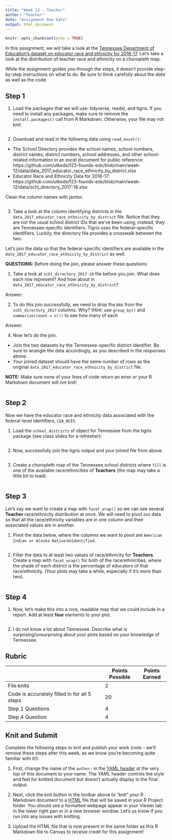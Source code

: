 ```yaml
---
title: "Week 12 - Teacher"
author: "Teacher"
date: "Assignment Due Date"
output: html_document
---
```


```r
knitr::opts_chunk$set(echo = TRUE)
```

In this assignment, we will take a look at the [Tennessee Department of Education's dataset on educator race and ethnicity for 2016-17](https://www.tn.gov/education/districts/federal-programs-and-oversight/data/data-downloads.html). Let's take a look at the distribution of teacher race and ethnicity on a choropleth map.

While the assignment guides you through the steps, it doesn't provide step-by-step instructions on what to do. Be sure to think carefully about the *data* as well as the code.

## Step 1

1. Load the packages that we will use: tidyverse, readxl, and tigris. If you need to install any packages, make sure to remove the `install.packages()` call from R Markdown. Otherwise, your file may not knit.

```r

```

2. Download and read in the following data using `read_excel()`:

- The School Directory provides the school names, school numbers, district names, district numbers, school addresses, and other school-related information in an excel document for public reference: https://github.com/utkeds/f23-founds-eds/blob/main/week-12/data/data_2017_educator_race_ethnicity_by_district.xlsx
- Educator Race and Ethnicity Data for 2016-17: https://github.com/utkeds/f23-founds-eds/blob/main/week-12/data/schl_directory_2017-18.xlsx

Clean the column names with janitor.

```r

```

3. Take a look at the column identifying districts in the `data_2017_educator_race_ethnicity_by_district` file. Notice that they are not the usual school district IDs that we've been using; instead, they are Tennessee-specific identifiers. Tigris uses the federal-specific identifiers. Luckily, the directory file provides a crosswalk between the two. 

Let's join the data so that the federal-specific identifiers are available in the `data_2017_educator_race_ethnicity_by_district` as well.

**QUESTIONS:** Before doing the join, please answer these questions:

1. Take a look at `schl_directory_2017-18` file before you join. What does each row represent? And how about in `data_2017_educator_race_ethnicity_by_district`?

Answer:

2. To do this join successfully, we need to drop the `NA`s from the `schl_directory_2017` columns. Why? (Hint: use `group_by()` and `summarize(count = n())` to see how many of each

Answer:

4. Now let's do the join. 

- Join the two datasets by the Tennessee-specific district identifier. Be sure to wrangle the data accordingly, as you described in the responses above.
- Your joined dataset should have the same number of rows as the original `data_2017_educator_race_ethnicity_by_district` file.

**NOTE:** Make sure none of your lines of code return an error or your R Markdown document will not knit!

```r

```

## Step 2

Now we have the educator race and ethnicity data associated with the federal-level identifiers, `LEA_NCES`.

1. Load the `school_districts` sf object for Tennessee from the tigris package (see class slides for a refresher):

```r

```

2. Now, successfully join the tigris output and your joined file from above.

```r

```

3. Create a choropleth map of the Tennessee school districts where `fill` is one of the available race/ethnicities of **Teachers** (the map may take a little bit to load):

```r

```

## Step 3

Let's say we want to create a map with `facet_wrap()` so we can see several **Teacher** race/ethnicity distribution at once. We will need to pivot our data so that all the race/ethnicity variables are in one column and their associated values are in another.

1. Pivot the data below, where the columns we want to pivot are `American Indian or Alaska Native`:`Unidentified`.

```r

```

2. Filter the data to at least two values of race/ethnicity for **Teachers**. Create a map with `facet_wrap()` for both of the race/ethnicities, where the shade of each district is the percentage of educators of that race/ethnicity. (Your plots may take a while, especially if it's more than two).

```r

```

## Step 4

1. Now, let's make this into a nice, readable map that we could include in a report. Add at least **four** elements to your plot.

```r

```

2. I do not know a lot about Tennessee. Describe what is surprising/unsurprising about your plots based on your knowledge of Tennessee.

## Rubric

|                                               | Points Possible | Points Earned |
|-----------------------------------------------|-----------------|---------------|
| File knits                                    | 2               |               |
| Code is accurately filled in for all 5 steps  | 20              |               |
| Step 1 Questions                              | 4               |               |
| Step 4 Question                               | 4               |               |

## Knit and Submit

Complete the following steps to knit and publish your work (note - we'll remove these steps after this week, as we know you're becoming quite familiar with it!):

1.  First, change the name of the `author:` in the [YAML header](https://bookdown.org/yihui/rmarkdown-cookbook/rmarkdown-anatomy.html#yaml-metadata) at the very top of this document to your name. The YAML header controls the style and feel for knitted document but doesn't actually display in the final output.

2.  Next, click the knit button in the toolbar above to "knit" your R Markdown document to a [HTML](https://bookdown.org/yihui/rmarkdown/html-document.html) file that will be saved in your R Project folder. You should see a formatted webpage appear in your Viewer tab in the lower right pan or in a new browser window. Let's us know if you run into any issues with knitting.

3.  Upload the HTML file that is now present in the same folder as this R Markdown file to Canvas to receive credit for this assignment!
